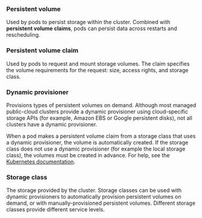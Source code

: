 ### Persistent volume

Used by pods to persist storage within the cluster. Combined with **persistent volume claims**, pods can persist data across restarts and rescheduling.

### Persistent volume claim

Used by pods to request and mount storage volumes. The claim specifies the volume requirements for the request: size, access rights, and storage class.

### Dynamic provisioner

Provisions types of persistent volumes on demand. Although most managed public-cloud clusters provide a dynamic provisioner using cloud-specific storage APIs (for example, Amazon EBS or Google persistent disks), not all clusters have a dynamic provisioner.

When a pod makes a persistent volume claim from a storage class that uses a dynamic provisioner, the volume is automatically created. If the storage class does not use a dynamic provisioner (for example the local storage class), the volumes must be created in advance. For help, see the [Kubernetes documentation](https://kubernetes.io/docs/concepts/storage/dynamic-provisioning/).

### Storage class

The storage provided by the cluster. Storage classes can be used with dynamic provisioners to automatically provision persistent volumes on demand, or with manually-provisioned persistent volumes. Different storage classes provide different service levels.
